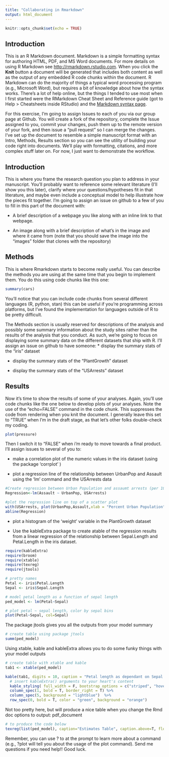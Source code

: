 ```yaml
---
title: "Collaborating in Rmarkdown"
output: html_document
---
```


```r
knitr::opts_chunk$set(echo = TRUE)
```

## Introduction

This is an R Markdown document. Markdown is a simple formatting syntax for authoring HTML, PDF, and MS Word documents. For more details on using R Markdown see <http://rmarkdown.rstudio.com>.
When you click the **Knit** button a document will be generated that includes both content as well as the output of any embedded R code chunks within the document. R Markdown can do the majority of things a typical word processing program (e.g., Microsoft Word), but requires a bit of knowledge about how the syntax works. There's a lot of help online, but the things I tended to use most when I first started were the RMarkdown Cheat Sheet and Reference guide (got to Help > Cheatsheets inside RStudio) and the [Markdown syntax page](https://daringfireball.net/projects/markdown/syntax).

For this exercise, I'm going to assign Issues to each of you via our group page at Github. You will create a fork of the repository, complete the Issue assigned to you, commit your changes, push them up to the remote version of your fork, and then issue a "pull request" so I can merge the changes. I've set up the document to resemble a simple manuscript format with an Intro, Methods, Results section so you can see the utility of building your code right into documents. We'll play with formatting, citations, and more complex stuff later on. For now, I just want to demonstrate the workflow.

## Introduction

This is where you frame the research question you plan to address in your manuscript. You'll probably want to reference some relevant literature (I'll show you this later), clarify where your questions/hypotheses fit in that literature, and maybe even include a conceptual model to help illustrate how the pieces fit together. I'm going to assign an issue on github to a few of you to fill in this part of the document with:

* A brief description of a webpage you like along with an inline link to that webpage.

* An image along with a brief description of what's in the image and where it came from (note that you should save the image into the "images" folder that clones with the repository)

## Methods

This is where Rmarkdown starts to become really useful. You can describe the methods you are using at the same time that you begin to implement them. You do this using code chunks like this one:

```r
summary(cars)
```
You'll notice that you can include code chunks from several different languages (R, python, stan) this can be useful if you're programming across platforms, but I've found the implementation for languages outside of R to be pretty difficult.

The Methods section is usually reserved for descriptions of the analysis and possibly some summary information about the study sites rather than the results of the analysis that you conduct. As such, we're going to focus on displaying some summary data on the different datasets that ship with R. I'll assign an issue on github to have someone:
* display the summary stats of the "iris" dataset

* display the summary stats of the "PlantGrowth" dataset

* display the summary stats of the "USArrests" dataset

## Results

Now it's time to show the results of some of your analyses. Again, you'll use code chunks like the one below to develop plots of your analyses. Note the use of the "echo=FALSE" command in the code chunk. This suppresses the code from rendering when you knit the document. I generally leave this set to "TRUE" when I'm in the draft stage, as that let's other folks double-check my coding. 

```r
plot(pressure)
```

Then I switch it to "FALSE" when i'm ready to move towards a final product. I'll assign issues to several of you to:

* make a correlation plot of the numeric values in the iris dataset (using the package 'corrplot' )

* plot a regression line of the relationship between UrbanPop and Assault using the 'lm' command and the USArrests data 

```r
#Create regression between Urban Population and assaumt arrests (per 100,000)
Regression<-lm(Assault ~ UrbanPop, USArrests) 

#plot the regression line on top of a scatter plot 
with(USArrests, plot(UrbanPop,Assault,xlab = "Percent Urban Population", ylab = "Assault Arrests (per 100,000)" )) 
abline(Regression)
```


* plot a histogram of the 'weight' variable in the PlantGrowth dataset

* Use the kableExtra package to create atable of the regression results from a linear regression of the relationship between Sepal.Length and Petal.Length in the iris dataset.
```r
require(kableExtra)
require(broom)
require(xtable)
require(texreg)
require(jtools)
```

```r
# pretty names
Petal <- iris$Petal.Length
Sepal <- iris$Sepal.Length

# model petal length as a function of sepal length
ped_model <- lm(Petal~Sepal)

# plot petal ~ sepal length, color by sepal bins
plot(Petal~Sepal, col=Sepal)
```


The package jtools gives you all the outputs from your model summary
```r
# create table using package jtools 
summ(ped_model)
```

Using xtable, kable and kableExtra allows you to do some funky things with your model outputs
```r
# create table with xtable and kable
tab1 <- xtable(ped_model)

kable(tab1, digits = 10, caption = "Petal length as dependant on Sepal length") %>%  
  # insert kableExtra() arguments to your heart's content
  kable_styling( full_width = F, bootstrap_options = c("striped", "hover", "condensed")) %>% 
  column_spec(1, bold = T, border_right = T) %>%
  column_spec(5, background = "lightblue")  %>% 
  row_spec(0, bold = T, color = "green", background = "orange")
```


Not too pretty here, but will produce a nice table when you change the Rmd doc options to output: pdf_document
```r
# to produce the code below
texreg(list(ped_model), caption="Estimates Table", caption.above=T, float.pos = "h")
```


Remember, you can use ? to at the prompt to learn more about a command (e.g., ?plot will tell you about the usage of the plot command). Send me questions if you need help!! Good luck.

